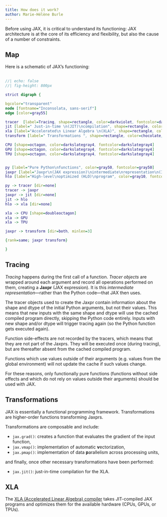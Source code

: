 ```yaml
---
title: How does it work?
author: Marie-Hélène Burle
---
```


:::{.def}

Before using JAX, it is critical to understand its functioning: JAX architecture is at the core of its efficiency and flexibility, but also the cause of a number of constraints.

:::

## Map

Here is a schematic of JAX's functioning:<br><br>

```dot
//| echo: false
//| fig-height: 800px

strict digraph {

bgcolor="transparent"
node [fontname="Inconsolata, sans-serif"]
edge [color=gray55]

tracer  [label=Tracing, shape=rectangle, color=darkviolet, fontcolor=darkviolet]
jit [label=" Just-in-time \n(JIT)\ncompilation", shape=rectangle, color=chocolate, fontcolor=chocolate]
xla [label="Accelerated\n Linear Algebra \n(XLA)", shape=rectangle, color=deeppink3, fontcolor=deeppink3]
transform [label=" Transformations ", shape=rectangle, color=chocolate, fontcolor=chocolate]

CPU [shape=octagon, color=darkslategray4, fontcolor=darkslategray4]
GPU [shape=octagon, color=darkslategray4, fontcolor=darkslategray4]
TPU [shape=octagon, color=darkslategray4, fontcolor=darkslategray4]


py [label="Pure Python\nfunctions", color=gray50, fontcolor=gray50]
jaxpr [label="Jaxpr\n(JAX expression)\nintermediate\nrepresentation\n(IR)", color=gray30, fontcolor=gray30]
hlo [label="High-level\noptimized (HLO)\nprogram", color=gray10, fontcolor=gray10]

py -> tracer [dir=none]
tracer -> jaxpr
jaxpr -> jit [dir=none]
jit -> hlo
hlo -> xla [dir=none]

xla -> CPU [shape=doubleoctagon]
xla -> GPU
xla -> TPU

jaxpr -> transform [dir=both, minlen=3]

{rank=same; jaxpr transform}

}
```

## Tracing

*Tracing* happens during the first call of a function. *Tracer objects* are wrapped around each argument and record all operations performed on them, creating a **Jaxpr** (JAX expression). It is this *intermediate representation*—rather than the Python code—that JAX then uses.

The tracer objects used to create the Jaxpr contain information about the shape and dtype of the initial Python arguments, but not their values. This means that new inputs with the same shape and dtype will use the cached compiled program directly, skipping the Python code entirely. Inputs with new shape and/or dtype will trigger tracing again (so the Python function gets executed again).

Function side-effects are not recorded by the tracers, which means that they are not part of the Jaxprs. They will be executed once (during tracing), but are thereafter absent from the cached compiled program.

Functions which use values outside of their arguments (e.g. values from the global environment) will not update the cache if such values change.

[For these reasons, only functionally pure functions (functions without side effects and which do not rely on values outside their arguments) should be used with JAX.]{.emph}

## Transformations

JAX is essentially a functional programming framework. Transformations are higher-order functions transforming Jaxprs.

Transformations are composable and include:

- `jax.grad()`: creates a function that evaluates the gradient of the input function,
- `jax.vmap()`: implementation of automatic **v**ectorization,
- `jax.pmap()`: implementation of data **p**arallelism across processing units,

and finally, once other necessary transformations have been performed:

- `jax.jit()`: just-in-time compilation for the XLA.

## XLA

The [XLA (Accelerated Linear Algebra) compiler](https://github.com/openxla/xla) takes JIT-compiled JAX programs and optimizes them for the available hardware (CPUs, GPUs, or TPUs). 
